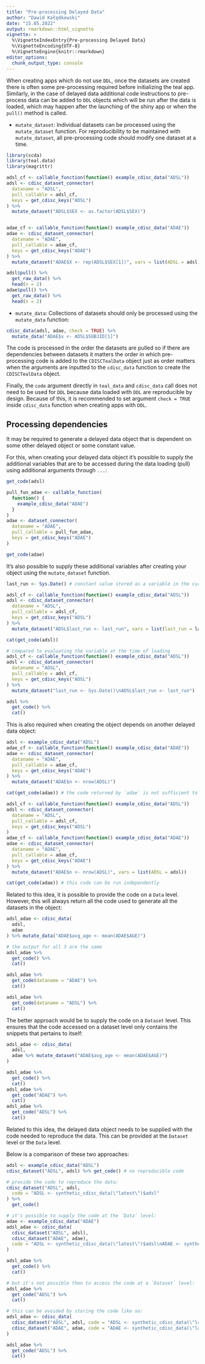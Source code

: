 ```yaml
---
title: "Pre-processing Delayed Data"
author: "Dawid Kałędkowski"
date: "15.05.2022"
output: rmarkdown::html_vignette
vignette: >
  %\VignetteIndexEntry{Pre-processing Delayed Data}
  %\VignetteEncoding{UTF-8}
  %\VignetteEngine{knitr::rmarkdown}
editor_options:
  chunk_output_type: console
---
```


When creating apps which do not use `DDL`, once the datasets are created there is often some pre-processing required before initializing the teal app. Similarly, in the case of delayed data additional code instructions to pre-process data can be added to `DDL` objects which will be run after the data is loaded, which may happen after the launching of the shiny app or when the `pull()` method is called.

* `mutate_dataset`: Individual datasets can be processed using the `mutate_dataset` function. For reproducibility to be maintained with `mutate_dataset`, all pre-processing code should modify one dataset at a time.

```r
library(scda)
library(teal.data)
library(magrittr)

adsl_cf <- callable_function(function() example_cdisc_data("ADSL"))
adsl <- cdisc_dataset_connector(
  dataname = "ADSL",
  pull_callable = adsl_cf,
  keys = get_cdisc_keys("ADSL")
) %>%
  mutate_dataset("ADSL$SEX <- as.factor(ADSL$SEX)")


adae_cf <- callable_function(function() example_cdisc_data("ADAE"))
adae <- cdisc_dataset_connector(
  dataname = "ADAE",
  pull_callable = adae_cf,
  keys = get_cdisc_keys("ADAE")
) %>%
  mutate_dataset("ADAE$X <- rep(ADSL$SEX[1])", vars = list(ADSL = adsl))

adsl$pull() %>%
  get_raw_data() %>%
  head(n = 2)
adae$pull() %>%
  get_raw_data() %>%
  head(n = 2)
```

* `mutate_data`: Collections of datasets should only be processed using the `mutate_data` function:

```r
cdisc_data(adsl, adae, check = TRUE) %>%
  mutate_data("ADAE$x <- ADSL$SUBJID[1]")
```

The code is processed in the order the datasets are pulled so if there are dependencies between datasets it matters the order in which pre-processing code is added to the `CDISCTealData` object just as order matters when the arguments are inputted to the `cdisc_data` function to create the `CDISCTealData` object.

Finally, the `code` argument directly in `teal_data` and `cdisc_data` call does not need to be used for `DDL` because data loaded with `DDL` are reproducible by design. Because of this, it is recommended to set argument `check = TRUE` inside `cdisc_data` function when creating apps with `DDL`.

## Processing dependencies

It may be required to generate a delayed data object that is dependent on some other delayed object or some constant value.

For this, when creating your delayed data object it's possible to supply the additional variables that are to be accessed during the data loading (pull) using additional arguments through `...`:

```r
get_code(adsl)

pull_fun_adae <- callable_function(
  function() {
    example_cdisc_data("ADAE")
  }
)
adae <- dataset_connector(
  dataname = "ADAE",
  pull_callable = pull_fun_adae,
  keys = get_cdisc_keys("ADAE")
)

get_code(adae)
```

It's also possible to supply these additional variables after creating your object using the `mutate_dataset` function.

```r
last_run <- Sys.Date() # constant value stored as a variable in the current session

adsl_cf <- callable_function(function() example_cdisc_data("ADSL"))
adsl <- cdisc_dataset_connector(
  dataname = "ADSL",
  pull_callable = adsl_cf,
  keys = get_cdisc_keys("ADSL")
) %>%
  mutate_dataset("ADSL$last_run <- last_run", vars = list(last_run = last_run))

cat(get_code(adsl))

# compared to evaluating the variable at the time of loading
adsl_cf <- callable_function(function() example_cdisc_data("ADSL"))
adsl <- cdisc_dataset_connector(
  dataname = "ADSL",
  pull_callable = adsl_cf,
  keys = get_cdisc_keys("ADSL")
) %>%
  mutate_dataset("last_run <- Sys.Date()\nADSL$last_run <- last_run")

adsl %>%
  get_code() %>%
  cat()
```

This is also required when creating the object depends on another delayed data object:

```r
adsl <- example_cdisc_data("ADSL")
adae_cf <- callable_function(function() example_cdisc_data("ADAE"))
adae <- cdisc_dataset_connector(
  dataname = "ADAE",
  pull_callable = adae_cf,
  keys = get_cdisc_keys("ADAE")
) %>%
  mutate_dataset("ADAE$n <- nrow(ADSL)")

cat(get_code(adae)) # the code returned by `adae` is not sufficient to reproduce `adae`

adsl_cf <- callable_function(function() example_cdisc_data("ADSL"))
adsl <- cdisc_dataset_connector(
  dataname = "ADSL",
  pull_callable = adsl_cf,
  keys = get_cdisc_keys("ADSL")
)
adae_cf <- callable_function(function() example_cdisc_data("ADAE"))
adae <- cdisc_dataset_connector(
  dataname = "ADAE",
  pull_callable = adae_cf,
  keys = get_cdisc_keys("ADAE")
) %>%
  mutate_dataset("ADAE$n <- nrow(ADSL)", vars = list(ADSL = adsl))

cat(get_code(adae)) # this code can be run independently
```

Related to this idea, it is possible to provide the code on a `Data` level. However, this will always return all the code used to generate all the datasets in the object:

```r
adsl_adae <- cdisc_data(
  adsl,
  adae
) %>% mutate_data("ADAE$avg_age <- mean(ADAE$AGE)")

# the output for all 3 are the same
adsl_adae %>%
  get_code() %>%
  cat()

adsl_adae %>%
  get_code(dataname = "ADAE") %>%
  cat()

adsl_adae %>%
  get_code(dataname = "ADSL") %>%
  cat()
```

The better approach would be to supply the code on a `Dataset` level. This ensures that the code accessed on a dataset level only contains the snippets that pertains to itself:

```r
adsl_adae <- cdisc_data(
  adsl,
  adae %>% mutate_dataset("ADAE$avg_age <- mean(ADAE$AGE)")
)

adsl_adae %>%
  get_code() %>%
  cat()
adsl_adae %>%
  get_code("ADAE") %>%
  cat()
adsl_adae %>%
  get_code("ADSL") %>%
  cat()
```

Related to this idea, the delayed data object needs to be supplied with the code needed to reproduce the data. This can be provided at the `Dataset` level or the `Data` level.

Below is a comparison of these two approaches:

```r
adsl <- example_cdisc_data("ADSL")
cdisc_dataset("ADSL", adsl) %>% get_code() # no reproducible code

# provide the code to reproduce the data:
cdisc_dataset("ADSL", adsl,
  code = "ADSL <- synthetic_cdisc_data(\"latest\")$adsl"
) %>%
  get_code()

# it's possible to supply the code at the `Data` level:
adae <- example_cdisc_data("ADAE")
adsl_adae <- cdisc_data(
  cdisc_dataset("ADSL", adsl),
  cdisc_dataset("ADAE", adae),
  code = "ADSL <- synthetic_cdisc_data(\"latest\")$adsl\nADAE <- synthetic_cdisc_data(\"latest\")$adae"
)

adsl_adae %>%
  get_code() %>%
  cat()

# but it's not possible then to access the code at a `Dataset` level:
adsl_adae %>%
  get_code("ADSL") %>%
  cat()

# this can be avoided by storing the code like so:
adsl_adae <- cdisc_data(
  cdisc_dataset("ADSL", adsl, code = "ADSL <- synthetic_cdisc_data(\"latest\")$adsl"),
  cdisc_dataset("ADAE", adae, code = "ADAE <- synthetic_cdisc_data(\"latest\")$adsl")
)

adsl_adae %>%
  get_code("ADSL") %>%
  cat()
```

